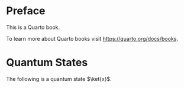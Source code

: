 # Preface {.unnumbered}

This is a Quarto book.

To learn more about Quarto books visit <https://quarto.org/docs/books>.


:::{.theorem #thm-state}
# Quantum States

The following is a quantum state $\ket{x}$.
:::



